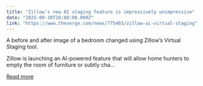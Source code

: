 ```yaml
---
title: "Zillow’s new AI staging feature is impressively unimpressive"
date: "2025-09-10T10:00:00.000Z"
link: "https://www.theverge.com/news/775465/zillow-ai-virtual-staging"
---
```


A before and after image of a bedroom changed using Zillow’s Virtual Staging tool.	

Zillow is launching an AI-powered feature that will allow home hunters to empty the room of furniture or subtly cha...

[Read more](https://www.theverge.com/news/775465/zillow-ai-virtual-staging)
